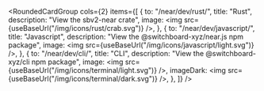 
<RoundedCardGroup
  cols={2}
  items={[
    {
      to: "/near/dev/rust/",
      title: "Rust",
      description: "View the sbv2-near crate",
      image: <img src={useBaseUrl("/img/icons/rust/crab.svg")} />,
    },
    {
      to: "/near/dev/javascript/",
      title: "Javascript",
      description: "View the @switchboard-xyz/near.js npm package",
      image: <img src={useBaseUrl("/img/icons/javascript/light.svg")} />,
    },
    {
      to: "/near/dev/cli/",
      title: "CLI",
      description: "View the @switchboard-xyz/cli npm package",
      image: <img src={useBaseUrl("/img/icons/terminal/light.svg")} />,
      imageDark: <img src={useBaseUrl("/img/icons/terminal/dark.svg")} />,
    },
  ]}
/>
